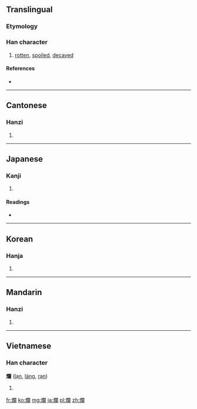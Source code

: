 {{also|烂}}
==Translingual==

===Etymology===
{{Han compound|火|闌|t1=fire|ls=psc}}

===Han character===
{{Han char|rn=86|rad=火|as=17|sn=21|four=9782<sub>0</sub>|canj=火日弓田 (FANW)}}

# [[rotten]], [[spoiled]], [[decayed]]

====References====
* {{Han ref|kx=0687.250|dkj=19604|dj=1099.120|hdz=32249.020|uh=721B|ud=29211|bh=C4EA|bd=50410}}

----

==Cantonese==

===Hanzi===
{{yue-hanzi|jyut=|y=laan6|sim=烂}}

# {{defn|lang=yue|sort=火17}}

----

==Japanese==

===Kanji===
{{ja-kanji|grade=|rs=火17}}

# {{defn|lang=ja|sort=火17}}

====Readings====
* {{ja-readings|on=[[らん]] (ran)|kun=[[ただれる]] (tadareru)}}

----

==Korean==

===Hanja===
{{ko-hanja|hangeul=란>난|eumhun=|rv=ran>nan|mr=ran>nan|y=lan>nan}}

# {{defn|lang=ko|sort=火17}}

----

==Mandarin==

===Hanzi===
{{cmn-hanzi|sim=烂|pin=[[jiào]] ([[jiao4]]), [[làn]] ([[lan4]])|wg=chiao<sup>4</sup>, lan<sup>4</sup>}}

# {{defn|lang=cmn|sort=火17}}

----

==Vietnamese==

===Han character===
'''爛''' ([[lạn]], [[láng]], [[rạn]])

# {{defn|lang=vi}}

[[fr:爛]]
[[ko:爛]]
[[mg:爛]]
[[ja:爛]]
[[pl:爛]]
[[zh:爛]]